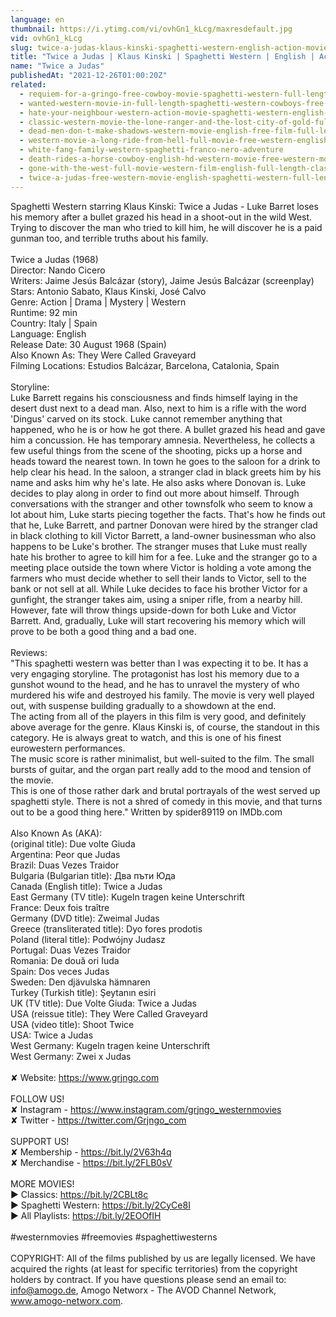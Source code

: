 ```yaml
---
language: en
thumbnail: https://i.ytimg.com/vi/ovhGn1_kLcg/maxresdefault.jpg
vid: ovhGn1_kLcg
slug: twice-a-judas-klaus-kinski-spaghetti-western-english-action-movie
title: "Twice a Judas | Klaus Kinski | Spaghetti Western | English | Action Movie"
name: "Twice a Judas"
publishedAt: "2021-12-26T01:00:20Z"
related:
  - requiem-for-a-gringo-free-cowboy-movie-spaghetti-western-full-length-western-movie
  - wanted-western-movie-in-full-length-spaghetti-western-cowboys-free-movie
  - hate-your-neighbour-western-action-movie-spaghetti-western-english-cowboy-film
  - classic-western-movie-the-lone-ranger-and-the-lost-city-of-gold-full-length-english
  - dead-men-don-t-make-shadows-western-movie-english-free-film-full-length-spaghetti-western
  - western-movie-a-long-ride-from-hell-full-movie-free-western-english
  - white-fang-family-western-spaghetti-franco-nero-adventure
  - death-rides-a-horse-cowboy-english-hd-western-movie-free-western-movies
  - gone-with-the-west-full-movie-western-film-english-full-length-classic-movie-watchfree
  - twice-a-judas-free-western-movie-english-spaghetti-western-full-length
---
```


Spaghetti Western starring Klaus Kinski: Twice a Judas - Luke Barret loses his memory after a bullet grazed his head in a shoot-out in the wild West. Trying to discover the man who tried to kill him, he will discover he is a paid gunman too, and terrible truths about his family. <br />
<br />
Twice a Judas (1968)<br />
Director: Nando Cicero<br />
Writers: Jaime Jesús Balcázar (story), Jaime Jesús Balcázar (screenplay) <br />
Stars: Antonio Sabato, Klaus Kinski, José Calvo<br />
Genre: Action | Drama | Mystery | Western <br />
Runtime: 92 min <br />
Country: Italy | Spain <br />
Language: English<br />
Release Date: 30 August 1968 (Spain)<br />
Also Known As: They Were Called Graveyard<br />
Filming Locations: Estudios Balcázar, Barcelona, Catalonia, Spain<br />
<br />
Storyline:<br />
Luke Barrett regains his consciousness and finds himself laying in the desert dust next to a dead man. Also, next to him is a rifle with the word 'Dingus' carved on its stock. Luke cannot remember anything that happened, who he is or how he got there. A bullet grazed his head and gave him a concussion. He has temporary amnesia. Nevertheless, he collects a few useful things from the scene of the shooting, picks up a horse and heads toward the nearest town. In town he goes to the saloon for a drink to help clear his head. In the saloon, a stranger clad in black greets him by his name and asks him why he's late. He also asks where Donovan is. Luke decides to play along in order to find out more about himself. Through conversations with the stranger and other townsfolk who seem to know a lot about him, Luke starts piecing together the facts. That's how he finds out that he, Luke Barrett, and partner Donovan were hired by the stranger clad in black clothing to kill Victor Barrett, a land-owner businessman who also happens to be Luke's brother. The stranger muses that Luke must really hate his brother to agree to kill him for a fee. Luke and the stranger go to a meeting place outside the town where Victor is holding a vote among the farmers who must decide whether to sell their lands to Victor, sell to the bank or not sell at all. While Luke decides to face his brother Victor for a gunfight, the stranger takes aim, using a sniper rifle, from a nearby hill. However, fate will throw things upside-down for both Luke and Victor Barrett. And, gradually, Luke will start recovering his memory which will prove to be both a good thing and a bad one.<br />
<br />
Reviews:<br />
"This spaghetti western was better than I was expecting it to be. It has a very engaging storyline. The protagonist has lost his memory due to a gunshot wound to the head, and he has to unravel the mystery of who murdered his wife and destroyed his family. The movie is very well played out, with suspense building gradually to a showdown at the end.<br />
The acting from all of the players in this film is very good, and definitely above average for the genre. Klaus Kinski is, of course, the standout in this category. He is always great to watch, and this is one of his finest eurowestern performances.<br />
The music score is rather minimalist, but well-suited to the film. The small bursts of guitar, and the organ part really add to the mood and tension of the movie.<br />
This is one of those rather dark and brutal portrayals of the west served up spaghetti style. There is not a shred of comedy in this movie, and that turns out to be a good thing here." Written by spider89119 on IMDb.com<br />
<br />
Also Known As (AKA):<br />
(original title): Due volte Giuda<br />
Argentina: Peor que Judas<br />
Brazil: Duas Vezes Traidor<br />
Bulgaria (Bulgarian title): Два пъти Юда<br />
Canada (English title): Twice a Judas<br />
East Germany (TV title): Kugeln tragen keine Unterschrift<br />
France: Deux fois traître<br />
Germany (DVD title): Zweimal Judas<br />
Greece (transliterated title): Dyo fores prodotis<br />
Poland (literal title): Podwójny Judasz<br />
Portugal: Duas Vezes Traidor<br />
Romania: De două ori Iuda<br />
Spain: Dos veces Judas<br />
Sweden: Den djävulska hämnaren<br />
Turkey (Turkish title): Şeytanın esiri<br />
UK (TV title): Due Volte Giuda: Twice a Judas<br />
USA (reissue title): They Were Called Graveyard<br />
USA (video title): Shoot Twice<br />
USA: Twice a Judas<br />
West Germany: Kugeln tragen keine Unterschrift<br />
West Germany: Zwei x Judas<br />
<br />
✘ Website: https://www.grjngo.com<br />
<br />
FOLLOW US!<br />
✘ Instagram - https://www.instagram.com/grjngo_westernmovies<br />
✘ Twitter - https://twitter.com/Grjngo_com<br />
<br />
SUPPORT US!<br />
✘ Membership - https://bit.ly/2V63h4q<br />
✘ Merchandise - https://bit.ly/2FLB0sV<br />
<br />
MORE MOVIES! <br />
► Classics: https://bit.ly/2CBLt8c <br />
► Spaghetti Western: https://bit.ly/2CyCe8I <br />
► All Playlists: https://bit.ly/2EOOfIH <br />
<br />
#westernmovies #freemovies #spaghettiwesterns<br />
<br />
COPYRIGHT: All of the films published by us are legally licensed. We have acquired the rights (at least for specific territories) from the copyright holders by contract. If you have questions please send an email to: info@amogo.de, Amogo Networx - The AVOD Channel Network, www.amogo-networx.com.